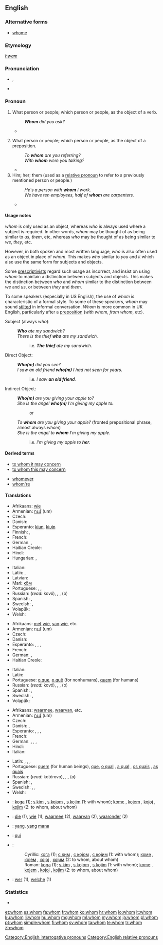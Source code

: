 ==English==
{{wikipedia}}

===Alternative forms===
* [[whome]] {{qualifier|obsolete}}

===Etymology===
{{etyl|ang|en}} ''[[hwam]]''

===Pronunciation===
* {{IPA|/huːm/}}, {{X-SAMPA|/hu:m/}}
* {{audio|en-us-whom.ogg|Audio (US)}}

===Pronoun===
{{en-pron|the singular and plural [[objective case]] of|who}}

# {{context|formal|lang=en}} What person or people; which person or people, as the object of a verb.
#: '''''Whom''' did you ask?''
#* {{RQ:Wodehouse Offing|XVIII|“Oh?” she said. “So you have decided to revise my guest list for me? You have the nerve, the – the –” I saw she needed helping out. “Audacity,” I said, throwing her the line. “The audacity to dictate to me who I shall have in my house.” It should have been “'''whom'''”, but I let it go. “You have the –” “Crust.” “– the immortal rind,” she amended, and I had to admit it was stronger, “to tell me '''whom'''” – she got it right that time – “I may entertain at Brinkley Court and who” – wrong again – “I may not.”}}
# {{context|formal|lang=en}} What person or people; which person or people, as the object of a preposition.
#: ''To '''whom''' are you referring?''
#: ''With '''whom''' were you talking?''
#* {{RQ:Wodehouse Offing|I|“A very hearty pip-pip to you, old ancestor,” I said, well pleased, for she is a woman with '''whom''' it is always a privilege to chew the fat. “And a rousing toodle-oo to you, you young blot on the landscape,” she replied cordially.}}
# Him; her; them (used as a [[relative pronoun]] to refer to a previously mentioned person or people.)
#: ''He's a person with '''whom''' I work.''
#: ''We have ten employees, half of '''whom''' are carpenters.''
#* {{RQ:Wodehouse Offing|I|The eminent brain specialist to '''whom''' she alluded was a man I would not have cared to lunch with myself, our relations having been on the stiff side since the night at Lady Wickham's place in Hertfordshire when, acting on the advice of my hostess's daughter Roberta, I had punctured his hot-water bottle with a darning needle in the small hours of the morning. Quite unintentional, of course.}}

====Usage notes====
''whom'' is only used as an object, whereas ''who'' is always used where a subject is required.  In other words, ''whom'' may be thought of as being similar to ''us'', ''them'', etc, whereas ''who'' may be thought of as being similar to ''we'', ''they'', etc.

However, in both spoken and most written language, ''who'' is also often used as an object in place of ''whom''. This makes ''who'' similar to ''you'' and ''it'' which also use the same form for subjects and objects.

Some [[prescriptivist]]s regard such usage as incorrect, and insist on using ''whom'' to maintain a distinction between subjects and objects.  This makes the distinction between ''who'' and ''whom'' similar to the distinction between ''we'' and ''us'', or between ''they'' and ''them''.

To some speakers (especially in US English), the use of ''whom'' is characteristic of a formal style.  To some of these speakers, ''whom'' may sound [[stilted]] in informal conversation. ''Whom'' is more common in UK English, particularly after a [[preposition]] (''with whom'', ''from whom'', etc).

{{rel-top|Usage examples}}

Subject (always ''who''):
: '''''Who''' ate my sandwich?''
: ''There is the thief '''who''' ate my sandwich.''
:: i.e. '''''The thief''' ate my sandwich.''

Direct Object:
: '''''Who(m)''' did you see?''
: ''I saw an old friend '''who(m)''' I had not seen for years.''
:: i.e. ''I saw '''an old friend'''.''

Indirect Object:
: '''''Who(m)''' are you giving your apple to?''
: ''She is the angel '''who(m)''' I'm giving my apple to.''
:: or
: ''To '''whom''' are you giving your apple?'' (fronted prepositional phrase, almost always ''whom'')
: ''She is the angel to '''whom''' I'm giving my apple.''
:: i.e. ''I'm giving my apple to '''her'''.''
{{rel-bottom}}

====Derived terms====
{{rel-top}}
* [[to whom it may concern]]
* [[to whom this may concern]]
{{rel-mid}}
* [[whomever]]
* [[whom're]]
{{rel-bottom}}

====Translations====
{{trans-top|what person; object of a verb (accusative)}}
* Afrikaans: [[wie]]
* Armenian: [[ում]] (um)
* Czech: {{t-|cs|komu}}
* Danish: {{t+|da|hvem}}
* Esperanto: [[kiu]]n, [[kiu]]jn
* Finnish: {{t+|fi|joka}}, {{t+|fi|jonka}}
* French: {{t+|fr|qui}}
* German: {{t+|de|wem}}, {{t+|de|wen}}
* Haitian Creole: {{tø|ht|kimoun}}
* Hindi: {{t-|hi|किस|tr=kis|sc=Deva}}
* Hungarian: {{t+|hu|kit}}, {{t-|hu|kicsodát}}
{{trans-mid}}
* Italian: {{t+|it|chi}}
* Latin: {{t-|la|quem|m}}, {{t+|la|quam|f}}
* Latvian: {{t+|lv|kam}}
* Mari: [[кӧм]]
* Portuguese: {{t-|pt|o que}}, {{qualifier|for nonhumans}} {{t-|pt|o quê}}, {{qualifier|for humans}} {{t+|pt|quem}}
* Russian: {{t+|ru|кто|alt=кого|tr=kogó}} (''read:'' kovó), {{t+|ru|кто|alt=кому|tr=komú}}, {{t+|ru|кто|alt=кем|tr=kem}}, (о) {{t+|ru|кто|alt=ком|tr=(o) kom}}
* Spanish: {{t+|es|quién}}, {{t-|es|quiénes}}
* Swedish: {{t+|sv|vem|s}}, {{t+|sv|vilka|p}}
* Volapük: {{t-|vo|kimi}}
* Welsh: {{t-|cy|pwy}}
{{trans-bottom}}

{{trans-top|what person or people, object of a preposition (dative)}}
* Afrikaans: [[met]] [[wie]], [[van]] [[wie]], etc.
* Armenian: [[ում]] (um)
* Czech: {{t-|cs|komu}}
* Danish: {{t+|da|hvem}}
* Esperanto: {{t+|eo|kiu}}, {{t+|eo|kiu|alt=kiuj}}, {{t+|eo|kiu|alt=kiun}}, {{t+|eo|kiu|alt=kiujn}}
* French: {{t+|fr|qui}}
* German: {{t+|de|wem}}, {{t+|de|wen}}
* Haitian Creole: {{tø|ht|kimoun}}
{{trans-mid}}
* Italian: {{t+|it|chi}}
* Latin: {{t-|la|cui}}
* Portuguese: [[o que]], [[o quê]] (for nonhumans), [[quem]] (for humans)
* Russian: {{t+|ru|кто|alt=кого|tr=kogó}} (''read:'' kovó), {{t+|ru|кто|alt=кому|tr=komú}}, {{t+|ru|кто|alt=кем|tr=kem}}, (о) {{t+|ru|кто|alt=ком|tr=(o) kom}}
* Spanish: {{t+|es|quién}}, {{t-|es|quiénes}}
* Swedish: {{t+|sv|vem|s}}, {{t+|sv|vilka|p}}
* Volapük: {{t-|vo|kime}}
{{trans-bottom}}

{{trans-top|relative pronoun}}
* Afrikaans: [[waarmee]], [[waarvan]], etc.
* Armenian: [[ում]] (um)
* Czech: {{t-|cs|jemuž}}
* Danish: {{t+|da|hvem}}, {{t-|da|hvilken}}
* Esperanto: {{t+|eo|kiu}}, {{t-|eo|kiuj}}, {{t-|eo|kiun}}, {{t-|eo|kiujn}}
* French: {{t+|fr|qui}}
* German: {{t+|de|dem|m}}, {{t+|de|der|f}}, {{t+|de|den|m}}, {{t+|de|die|f}}
* Hindi: {{t-|hi|जिस|tr=jis|sc=Deva}}
* Italian: {{t+|it|cui}}
{{trans-mid}}
* Latin: {{t+|la|quam|f}}, {{t-|la|quem|m}}, {{t+|la|quod|n}}, {{t-|la|cui|tr=dative}}
* Portuguese: [[quem]] (for human beings), [[que]], [[o qual]] {{m}}, [[a qual]] {{f}}, [[os quais]] {{p}}, [[as quais]] {{f-p}}
* Russian: {{t+|ru|который|alt=которого|tr=kotórogo}} (''read:'' kotórovo), {{t+|ru|который|alt=которому|tr=kotóromu}}, {{t+|ru|который|alt=которым|tr=kotórym}}, (о) {{t+|ru|который|alt=котором|tr=(o) kotórom}}
* Spanish: {{t+|es|quien}}, {{t-|es|quienes}}
* Swedish: {{t+|sv|vilken|s}}, {{t+|sv|vilka|p}}, {{t+|sv|som}}
* Welsh: {{t-|cy|y}}
{{trans-bottom}}

{{checktrans}}
* {{ttbc|sh}}: [[koga]] (1); [[s kim]] {{m}}, [[s kojom]] {{f}}, [[s kojim]] {{m}} (1: with whom); [[kome]] {{m}}, [[kojem]] {{m}}, [[kojoj]] {{f}}, [[kojim]] {{m}} (2: to whom, about whom)
* {{ttbc|nl}}: [[die]] (1), [[wie]] (1), [[waarmee]] (2), [[waarvan]] (2), [[waaronder]] (2)
* {{ttbc|id}}: [[yang]], [[yang]] [[mana]]
* {{ttbc|ia}}: [[qui]]
* {{ttbc|sh}}:
*: Cyrillic: [[кога]] (1); [[с ким]] {{m}}, [[с којом]] {{f}}, [[с којим]] {{m}} (1: with whom); [[коме]] {{m}}, [[којем]] {{m}}, [[којој]] {{f}}, [[којим]] {{m}} (2: to whom, about whom)
*: Roman: [[koga]] (1); [[s kim]] {{m}}, [[s kojom]] {{f}}, [[s kojim]] {{m}} (1: with whom); [[kome]] {{m}}, [[kojem]] {{m}}, [[kojoj]] {{f}}, [[kojim]] {{m}} (2: to whom, about whom)
* {{ttbc|de}}: [[wer]] (1), [[welche]] (1)

===Statistics===
* {{rank|tell|because|few|178|whom|love|far|seemed}}

[[Category:English interrogative pronouns]]
[[Category:English relative pronouns]]

[[et:whom]]
[[es:whom]]
[[fa:whom]]
[[fr:whom]]
[[ko:whom]]
[[hr:whom]]
[[io:whom]]
[[it:whom]]
[[ku:whom]]
[[li:whom]]
[[hu:whom]]
[[mg:whom]]
[[ml:whom]]
[[my:whom]]
[[ja:whom]]
[[pl:whom]]
[[pt:whom]]
[[simple:whom]]
[[fi:whom]]
[[sv:whom]]
[[ta:whom]]
[[te:whom]]
[[tr:whom]]
[[zh:whom]]